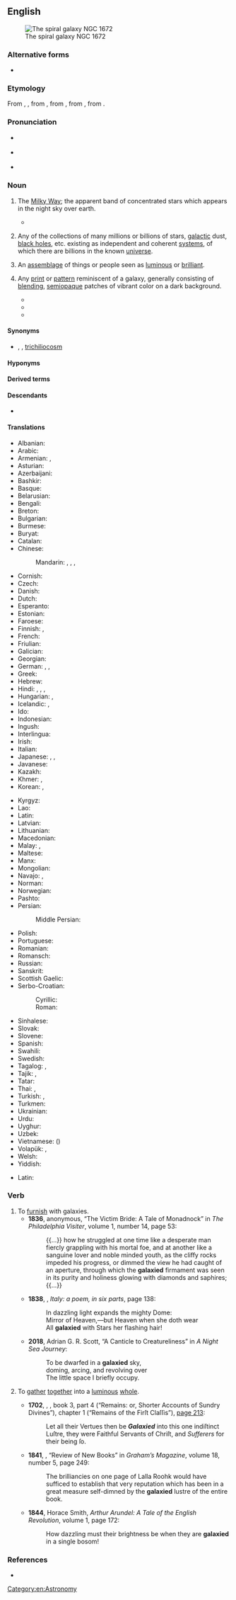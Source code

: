{{also|Galaxy}}

==English==
[[Image:NGC 1672 HST.jpg|thumb|The spiral galaxy NGC 1672]]

===Alternative forms===
* {{sense|Milky Way Galaxy}} {{l|en|Galaxy}}

===Etymology===
From {{inh|en|enm|galaxye}}, {{m|enm|galaxie}}, from {{der|en|fro|galaxie}}, from {{der|en|la|galaxias}}, from {{der|en|grc|γαλαξίας||Milky Way}}, from {{m|grc|γάλα||milk}}.

===Pronunciation===
* {{a|UK}} {{IPA|en|/ˈɡaləksi/}}
* {{a|US}} {{IPA|en|/ˈɡæləksi/}}
* {{audio|en|en-us-galaxy.ogg|Audio (US)}}

===Noun===
{{en-noun}}

# {{lb|en|now|_|rare}} The [[Milky Way]]; the apparent band of concentrated stars which appears in the night sky over earth. {{defdate|from 14th c.}}
#* {{quote-text|en|1633|{{w|John Donne}}|Sapho to Philænis|passage=So may thy cheekes red outweare scarlet dye, / And their white, whitenesse of the '''''Galaxie''''' [...].}}
# {{lb|en|galaxy}} Any of the collections of many millions or billions of stars, [[galactic]] dust, [[black hole]]s, etc. existing as independent and coherent [[system]]s, of which there are billions in the known [[universe]]. {{defdate|from 19th c.}}
# {{lb|en|figuratively}} An [[assemblage]] of things or people seen as [[luminous]] or [[brilliant]].
# {{lb|en|fashion|design}} Any [[print]] or [[pattern]] reminiscent of a galaxy, generally consisting of [[blending]], [[semiopaque]] patches of vibrant color on a dark background.
#* {{quote-book|en|2016|Reyna Young|Hanover Falls|url=https://books.google.com/books?id=3TKoDAAAQBAJ&pg=PA42&dq=%22galaxy+wallpaper%22|page=42|passage=Her walls and ceiling were covered with '''galaxy''' wallpaper; it was like stepping into space.}}
#* {{quote-book|en|2017|Rebekah L. Purdy|Incriminating Dating|url=https://books.google.com/books?id=dGtqDgAAQBAJ&pg=PT178&dq=%22galaxy+leggings%22|passage=Her nerdy glasses sat perched on her face, and she wore a May the Force Be With You T-shirt with a black lace skirt, '''galaxy''' leggings, and a pair of white Star Wars Vans.}}
#* {{quote-book|en|2018|Isabel Scheck|Survival|url=https://books.google.com/books?id=6jRwDwAAQBAJ&pg=PA15&dq=%22galaxy+blanket%22|page=15|passage=She hurriedly said that she found an{{sic}} faded '''galaxy''' blanket. She loved '''galaxy''' patterned things.}}

====Synonyms====
* {{sense|astronomy}} {{l|en|G}} {{qualifier|abbreviation}}, {{l|en|star city}}, [[trichiliocosm]] {{qualifier|in Buddhism}}

====Hyponyms====
{{col4|en
|active galaxy
|dark galaxy
|dwarf galaxy
|elliptical galaxy
|irregular galaxy
|lenticular galaxy
|low-surface-brightness galaxy
|Seyfert galaxy
|spiral galaxy
|starburst galaxy
|type-cD galaxy
|ultra diffuse galaxy
|whirlpool galaxy
}}

====Derived terms====
{{der4
|en|galactic
|galaxy cluster
|cluster of galaxies
|galaxy filament
|filament of galaxies
|galaxy nucleus
|galaxy sheet
|sheet of galaxies
|galaxy wall
|wall of galaxies
}}

====Descendants====
* {{desc|sw|galaksi|bor=1}}

====Translations====
{{trans-see|the Milky Way|Milky Way}}

{{trans-top|collection of billions of stars, galactic dust, black holes, etc}}
* Albanian: {{t+|sq|galaktikë|f}}
* Arabic: {{t|ar|مَجَرَّة|f}}
* Armenian: {{t+|hy|գալակտիկա}}, {{t+|hy|ծիրկաթին}}
* Asturian: {{t|ast|galaxa|f}}
* Azerbaijani: {{t|az|qalaktika}}
* Bashkir: {{t|ba|галактика|sc=Cyrl}}
* Basque: {{t+|eu|galaxia}}
* Belarusian: {{t+|be|гала́ктыка|f|sc=Cyrl}}
* Bengali: {{t|bn|ছায়াপথ|sc=Beng}}
* Breton: {{t+|br|galaksienn|f}}
* Bulgarian: {{t+|bg|гала́ктика|f|sc=Cyrl}}
* Burmese: {{t|my|ဂယ်လက်ဆီ|sc=Mymr}}
* Buryat: {{t|bua|галактика}}
* Catalan: {{t+|ca|galàxia|f}}
* Chinese:
*: Mandarin: {{t+|cmn|恆星系|sc=Hani}}, {{t+|cmn|恒星系|tr=héngxīngxì|sc=Hani}}, {{t+|cmn|群星|tr=qúnxīng|sc=Hani}}, {{t+|cmn|星系|tr=xīngxì|sc=Hani}}
* Cornish: {{t|kw|galaksi|m}}
* Czech: {{t+|cs|galaxie|f}}
* Danish: {{t+|da|galakse}}
* Dutch: {{t+|nl|sterrenstelsel|n}}
* Esperanto: {{t|eo|galaksio}}
* Estonian: {{t|et|galaktika}}
* Faroese: {{t|fo|stjørnugrús|f}}
* Finnish: {{t+|fi|galaksi}}, {{t|fi|tähtikunta}}
* French: {{t+|fr|galaxie|f}}
* Friulian: {{t|fur|galassie|f}}
* Galician: {{t+|gl|galaxia|f}}
* Georgian: {{t|ka|გალაქტიკა}}
* German: {{t+|de|Galaxie|f}}, {{t+|de|Galaxis|f}}, {{t+|de|Welteninsel|f}}
* Greek: {{t+|el|γαλαξίας|m}}
* Hebrew: {{t|he|גָּלַקְסְיָה|f|tr=galáksia}}
* Hindi: {{t|hi|गैलेक्सी|f|sc=Deva}}, {{t+|hi|आकाशगंगा|f}}, {{t+|hi|कहकशाँ|m}}, {{t+|hi|छायापथ|m}}
* Hungarian: {{t+|hu|galaxis}}, {{t+|hu|csillagváros}}
* Icelandic: {{t+|is|stjörnuþoka|f}}, {{t+|is|vetrarbraut|f}}
* Ido: {{t+|io|galaxio}}
* Indonesian: {{t+|id|galaksi}}
* Ingush: {{t|inh|гӏалактик}}
* Interlingua: {{t|ia|galaxia}}
* Irish: {{t|ga|réaltra|m}}
* Italian: {{t+|it|galassia|f}}
* Japanese: {{t+|ja|銀河|tr=ぎんが, ginga}}, {{t+|ja|銀河系|tr=ぎんがけい, gingakei}}, {{t+|ja|星雲|tr=せいうん, seiun}}
* Javanese: {{t|jv|galaksi}}
* Kazakh: {{t|kk|галактика|sc=Cyrl}}
* Khmer: {{t|km|តារាវលី}}, {{t+|km|ចក្ររាសី}}
* Korean: {{t+|ko|은하(銀河)}}, {{t+|ko|은하계(銀河系)}}
{{trans-mid}}
* Kyrgyz: {{t|ky|галактика|sc=Cyrl}}
* Lao: {{t+|lo|ກາເລັກຊີ}}
* Latin: {{t|la|galaxias|m}}
* Latvian: {{t|lv|galaktika|f}}
* Lithuanian: {{t+|lt|galaktika|f}}
* Macedonian: {{t|mk|галаксија|f}}
* Malay: {{t|ms|galaksi}}, {{t+|ms|cakerawala}}
* Maltese: {{t|mt|galassja|f}}
* Manx: {{t|gv|ard-chruinnaght|f}}
* Mongolian: {{t+|mn|галактик|sc=Cyrl}}
* Navajo: {{t|nv|sǫʼ dah shijaaʼ}}, {{t|nv|yáʼąąh honíkáán}}
* Norman: {{t|nrf|galaxie|f}}
* Norwegian: {{t+|no|galakse|m}}
* Pashto: {{t+|ps|کهکشان|m|tr=kahkašãn}}
* Persian: {{t+|fa|کهکشان|tr=kahkašân}}
*: Middle Persian: {{t|pal|𐭥𐭠𐭮 𐭩 𐭪𐭠𐭩𐭥𐭮𐭠𐭭𐭩|tr=rāh ī kāyōsān}}
* Polish: {{t+|pl|galaktyka|f}}
* Portuguese: {{t+|pt|galáxia|f}}
* Romanian: {{t+|ro|galaxie|f}}
* Romansch: {{t|rm|galaxia}}
* Russian: {{t+|ru|гала́ктика|f}}
* Sanskrit: {{t+|sa|आकाशगङ्गा|f}}
* Scottish Gaelic: {{t|gd|Slighe Chlann Uisnich|f}}
* Serbo-Croatian:
*: Cyrillic: {{t|sh|гала̀ксија|f|sc=Cyrl}}
*: Roman: {{t+|sh|galàksija|f}}
* Sinhalese: {{t|si|මන්දාකිණි|sc=Sinh}}
* Slovak: {{t+|sk|galaxia|f}}
* Slovene: {{t+|sl|galaksija|f}}
* Spanish: {{t+|es|galaxia|f}}
* Swahili: {{t|sw|galaksi}}
* Swedish: {{t+|sv|galax}}
* Tagalog: {{t|tl|galaksiya}}, {{t|tl|sanlibutan}}
* Tajik: {{t|tg|галактика|sc=Cyrl}}, {{t+|tg|каҳкашон}}
* Tatar: {{t|tt|галактика|sc=Cyrl}}
* Thai: {{t+|th|ดาราจักร}}, {{t+|th|กาแล็กซี}}
* Turkish: {{t+|tr|galaksi}}, {{t+|tr|gök ada}}
* Turkmen: {{t|tk|galaktika}}
* Ukrainian: {{t|uk|гала́ктика|f|sc=Cyrl}}
* Urdu: {{t|ur|کہکشاں|tr=kahkaśā̃|f}}
* Uyghur: {{t|ug|گالاكتىكا}}
* Uzbek: {{t+|uz|galaktika}}
* Vietnamese: {{t+|vi|thiên hà}} ({{t|vi|天河}})
* Volapük: {{t+|vo|galaxid}}, {{qualifier|obsolete}} {{t|vo|galaxüt}}
* Welsh: {{t|cy|galaeth|f}}
* Yiddish: {{t|yi|גאַלאַקטיק|f|sc=Hebr}}
{{trans-bottom}}

{{checktrans-top}}
* Latin: {{t-check|la|galactia|f}}
{{trans-mid}}
{{trans-bottom}}

===Verb===
{{en-verb}}

# To [[furnish]] with galaxies.
#* '''1836''', anonymous, “The Victim Bride: A Tale of Monadnock” in ''The Philadelphia Visiter'', volume 1, number 14, page 53:
#*: {{...}} how he struggled at one time like a desperate man fiercly {{sic}} grappling with his mortal foe, and at another like a sanguine lover and noble minded youth, as the cliffy rocks impeded his progress, or dimmed the view he had caught of an aperture, through which the '''galaxied''' firmament was seen in its purity and holiness glowing with diamonds and saphires; {{...}}
#* '''1838''', {{w|John Edmund Reade}}, ''Italy: a poem, in six parts'', page 138:
#*: In dazzling light expands the mighty Dome:<br>Mirror of Heaven,—but Heaven when she doth wear<br>All '''galaxied''' with Stars her flashing hair!
#* '''2018''', Adrian G. R. Scott, “A Canticle to Creatureliness” in ''A Night Sea Journey'':
#*: To be dwarfed in a '''galaxied''' sky,<br>doming, arcing, and revolving over<br>The little space I briefly occupy.
# {{lb|en|archaic}} To [[gather]] [[together]] into a [[luminous]] [[whole]].
#* '''1702''', {{w|Cotton Mather}}, ''{{w|Magnalia Christi Americana}}'', book 3, part 4 (“Remains: or, Shorter Accounts of Sundry Divines”), chapter 1 (“Remains of the Firſt Claſſis”), [https://archive.org/details/magnaliachristia00math/page/n368/mode/1up page 213]:
#*: Let all their Vertues then be '''''Galaxied''''' into this one indiſtinct Luſtre, they were Faithful Servants of Chriſt, and ''Sufferers'' for their being ſo.
#* '''1841''', {{w|Edgar Allan Poe}}, “Review of New Books” in ''Graham’s Magazine'', volume 18, number 5, page 249:
#*: The brilliancies on one page of Lalla Roohk {{sic}} would have sufficed to establish that very reputation which has been in a great measure self-dimned by the '''galaxied''' lustre of the entire book.
#* '''1844''', Horace Smith, ''Arthur Arundel: A Tale of the English Revolution'', volume 1, page 172:
#*: How dazzling must their brightness be when they are '''galaxied''' in a single bosom!

===References===
* {{pedia}}

[[Category:en:Astronomy]]